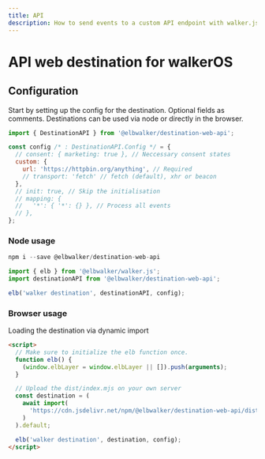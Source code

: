 ```yaml
---
title: API
description: How to send events to a custom API endpoint with walker.js
---
```


# API web destination for walkerOS


<PackageLink
  github="packages/destinations/web/api"
  npm="@elbwalker/destination-web-api"
/>

## Configuration

Start by setting up the config for the destination. Optional fields as comments.
Destinations can be used via node or directly in the browser.

```js
import { DestinationAPI } from '@elbwalker/destination-web-api';

const config /* : DestinationAPI.Config */ = {
  // consent: { marketing: true }, // Neccessary consent states
  custom: {
    url: 'https://httpbin.org/anything', // Required
    // transport: 'fetch' // fetch (default), xhr or beacon
  },
  // init: true, // Skip the initialisation
  // mapping: {
  //   '*': { '*': {} }, // Process all events
  // },
};
```

### Node usage

```js
npm i --save @elbwalker/destination-web-api
```

```js
import { elb } from '@elbwalker/walker.js';
import destinationAPI from '@elbwalker/destination-web-api';

elb('walker destination', destinationAPI, config);
```

### Browser usage

Loading the destination via dynamic import

```html
<script>
  // Make sure to initialize the elb function once.
  function elb() {
    (window.elbLayer = window.elbLayer || []).push(arguments);
  }

  // Upload the dist/index.mjs on your own server
  const destination = (
    await import(
      'https://cdn.jsdelivr.net/npm/@elbwalker/destination-web-api/dist/index.mjs'
    )
  ).default;

  elb('walker destination', destination, config);
</script>
```
